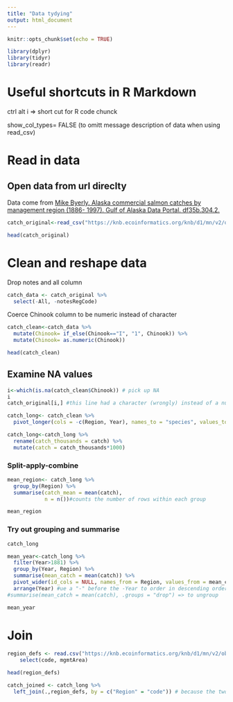 ```yaml
---
title: "Data tydying"
output: html_document
---
```


```r
knitr::opts_chunk$set(echo = TRUE)
```

```r
library(dplyr)
library(tidyr)
library(readr)
```

# Useful shortcuts in R Markdown

ctrl alt i => short cut for R code chunck

show_col_types= FALSE (to omitt message description of data when using read_csv)

# Read in data

## Open data from url direclty

Data come from [Mike Byerly. Alaska commercial salmon catches by management region (1886- 1997). Gulf of Alaska Data Portal. df35b.304.2.](https://knb.ecoinformatics.org/view/df35b.304.2)

```r
catch_original<-read_csv("https://knb.ecoinformatics.org/knb/d1/mn/v2/object/df35b.302.1")

head(catch_original)

```
# Clean and reshape data 

Drop notes and all column

```r
catch_data <- catch_original %>% 
  select(-All, -notesRegCode) 

```

Coerce Chinook column to be numeric instead of character

```r

catch_clean<-catch_data %>% 
  mutate(Chinook= if_else(Chinook=="I", "1", Chinook)) %>% 
  mutate(Chinook= as.numeric(Chinook))

head(catch_clean)

```

## Examine NA values

```r

i<-which(is.na(catch_clean$Chinook)) # pick up NA
i
catch_original[i,] #this line had a character (wrongly) instead of a number, so when we make is.numeric() above, it includes NA in this location.  

```


```r
catch_long<- catch_clean %>% 
  pivot_longer(cols = -c(Region, Year), names_to = "species", values_to = "catch")
```

```r
catch_long<-catch_long %>% 
  rename(catch_thousands = catch) %>% 
  mutate(catch = catch_thousands*1000) 
```

### Split-apply-combine

```r
mean_region<- catch_long %>% 
  group_by(Region) %>% 
  summarise(catch_mean = mean(catch), 
            n = n())#counts the number of rows within each group

mean_region
```

### Try out grouping and summarise

```r
catch_long

mean_year<-catch_long %>% 
  filter(Year>1881) %>% 
  group_by(Year, Region) %>% 
  summarise(mean_catch = mean(catch)) %>% 
  pivot_wider(id_cols = NULL, names_from = Region, values_from = mean_catch) %>% 
  arrange(Year) #ue a "-" before the -Year to order in descending order
#summarise(mean_catch = mean(catch), .groups = "drop") => to ungroup 

mean_year
```


# Join 

```r
region_defs <- read.csv("https://knb.ecoinformatics.org/knb/d1/mn/v2/object/df35b.303.1") %>% 
    select(code, mgmtArea) 

head(region_defs)

```




```r
catch_joined <- catch_long %>% 
  left_join(.,region_defs, by = c("Region" = "code")) # because the two columns have different names 

```

